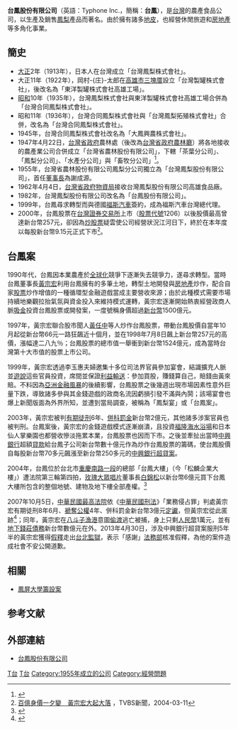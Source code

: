 {{Infobox Company 
| company_name = 台鳳股份有限公司
| company_name_en = Typhone Inc.
| company_logo = 
[[File:Typhone_Building_20120616.jpg|200px]]
| company_type = [[股份有限公司|股份有限公司]]
| company_slogan = 
| trading_name = 台鳳 
| local_code_name = TW
| local_code = 03555307
| foundation = 1975年
| location = {{ROC-TW}}<br>[[新北市|新北市]][[新莊區|新莊區]][[新北大道|新北大道]]三段5號15樓之3
| key_people = 黃建勛、林宏達
| industry = 食品業
| products = 農產品、加工食品
| capital = [[新臺幣|新台幣]]1,001,000,000元
| revenue = 
| assets = [[新臺幣|新台幣]]10,200,000,000元
| operating_income = 
| profit = 
| market_value =
| num_employees = 
| P/E ratio =
| earnings per share =
| Net asset value =
| accounting_period = 
| parent = 
| divisions =
| subsid = 
| homepage = [http://www.typhone.com.tw/ http://www.typhone.com.tw]
| footnotes = 
}}
'''台鳳股份有限公司'''（英語：Typhone Inc.，簡稱：'''台鳳'''），是[[台灣|台灣]]的農產食品公司，以生產及銷售[[鳳梨|鳳梨]]產品而著名。由於擁有諸多[[地皮|地皮]]，也經營休閒旅遊和[[房地產|房地產]]等多角化事業。

==簡史==
*[[大正|大正]]2年（1913年），日本人在台灣成立「台灣鳳梨株式會社」。
*大正11年（1922年），岡村-{庄}-太郎在[[高雄市|高雄市]][[三塊厝_(高雄市)|三塊厝]]設立「台灣製罐株式會社」，後改名為「東洋製罐株式會社高雄工場」。
*[[昭和|昭和]]10年（1935年），台灣鳳梨株式會社與東洋製罐株式會社高雄工場合併為「台灣合同鳳梨株式會社」。
*昭和11年（1936年），台灣合同鳳梨株式會社與「台灣鳳梨拓殖株式會社」合併，改名為「台灣合同鳳梨株式會社」。
*1945年，台灣合同鳳梨株式會社改名為「大鳳興農株式會社」。
*1947年4月22日，[[台灣省政府|台灣省政府]]農林處（後改為[[台灣省政府農林廳|台灣省政府農林廳]]）將各地接收的農產業公司合併成立「台灣省農林股份有限公司」，下轄「茶葉分公司」、「鳳梨分公司」、「水產分公司」與「畜牧分公司」<ref>{{Cite web |url=http://www.forest.gov.tw/fp.asp?xItem=1607&ctNode=130&mp=1 |title=《林務局誌》第三章第一節〈林務組織之結構與人事〉 |accessdate=2011-06-14 |archive-date=2015-09-24 |archive-url=https://web.archive.org/web/20150924014647/http://www.forest.gov.tw/fp.asp?xItem=1607&ctNode=130&mp=1 |dead-url=no }}</ref>。
*1955年，台灣省農林股份有限公司鳳梨分公司獨立為「台灣鳳梨股份有限公司」，首任[[董事長|董事長]]為謝成源。
*1962年4月4日，[[台灣省政府物資局|台灣省政府物資局]]接收台灣鳳梨股份有限公司高雄食品廠。
*1982年，台灣鳳梨股份有限公司改名為「台鳳股份有限公司」。
*1999年，台鳳尋求轉型而與德國[[福斯汽車|福斯汽車]]簽約，成為福斯汽車台灣總代理。
*2000年，台鳳股票在[[台灣證券交易所|台灣證券交易所]]上市（[[股票代號|股票代號]]1206）以後股價最高曾達新台幣257元，卻因為[[炒股票|炒股票]]疑雲使公司經營狀況江河日下，終於在本年度以每股新台幣9.15元正式下市<ref>[http://news.tvbs.com.tw/politics/379421 百億身價一夕變　黃宗宏大起大落] {{Wayback|url=http://news.tvbs.com.tw/politics/379421 |date=20191024074124 }}，TVBS新聞，2004-03-11</ref>。

==台鳳案==
1990年代，台鳳因本業農產於[[全球化|全球化]]競爭下逐漸失去競爭力，遂尋求轉型。當時台鳳董事長[[黃宗宏|黃宗宏]]利用台鳳擁有的多筆土地，轉型土地開發與[[房地產|房地產]]炒作，配合自家[[股票|股票]]炒作增值的一種循環型金融遊戲當成主要營收來源；由於此種模式需要市場持續地樂觀拉抬氣氛與資金投入來維持模式運轉，黃宗宏逐漸開始熱衷經營政商人脈[[吸金|吸金]]投資台鳳股票或開發案，一度號稱身價超過[[新台幣|新台幣]]1500億元。

1997年，黃宗宏聯合股市聞人[[黃任中|黃任中]]等人炒作台鳳股票，帶動台鳳股價自當年10月起從新台幣66元一路狂飆近十個月，並在1998年7月8日飆上新台幣257元的高價，漲幅達二八九％；台鳳股票的總市值一舉衝到新台幣1524億元，成為當時台灣第十大市值的股票上市公司。

1999年，黃宗宏透過李玉惠夫婦邀集十多位司法界官員參加宴會，結識擴充人脈並[[遊說|遊說]]這些官員投資，席間並保證[[利益輸送|利益輸送]]：參加買股，賺錢算自己，賠錢由黃來賠。不料因為[[亞洲金融風暴|亞洲金融風暴]]的後續影響，台鳳股票之後幾週出現市場因素性意外巨量下跌，導致諸多參與其金錢遊戲的政商名流因虧損引發不滿與內鬨；該場宴會也爆上新聞版面為外界所知，並遭到當局調查，被稱為「鳳梨宴」或「台鳳案」。

2003年，黃宗宏被判[[有期徒刑|有期徒刑]]6年、[[併科罰金|併科罰金]]新台幣2億元，其他諸多涉案官員也被判刑。台鳳案後，黃宗宏的金錢遊戲模式逐漸崩潰，且投資[[福隆海水浴場|福隆海水浴場]]和日本仙人掌樂園也都營收慘淡拖累本業，台鳳股票也因而下市。之後並牽扯出當時[[中興商業銀行|中興銀行]]超額[[貸款|貸款]]給台鳳子公司新台幣數十億元作為炒作台鳳股票的籌碼，使台鳳股價自每股新台幣70多元飆漲至新台幣250多元的[[中興銀行超貸案|中興銀行超貸案]]。

2004年，台鳳位於台北市[[重慶南路_(台北市)|重慶南路一段]]的總部「台鳳大樓」（今「松麟企業大樓」）遭法院第三輪第四拍，[[玫瑰大眾唱片|玫瑰大眾唱片]]董事長[[白錦松|白錦松]]以新台幣6億元買下台鳳大樓所包含的整個地號、建物及地下樓全部產權。<ref>{{Cite web |url=http://magazine.sina.com/bg/chinatimesweekly/1550/2007-11-07/ba42410.html |title=唱片大亨當街蹓鳥 |access-date=2012-02-27 |archive-date=2018-09-29 |archive-url=https://web.archive.org/web/20180929192429/http://magazine.sina.com/bg/chinatimesweekly/1550/2007-11-07/ba42410.html |dead-url=no }}</ref>

2007年10月5日，[[中華民國最高法院|中華民國最高法院]]依《[[中華民國刑法|中華民國刑法]]》「業務侵占罪」判處黃宗宏有期徒刑8年6月、[[褫奪公權|褫奪公權]]4年、併科罰金新台幣3億元[[定讞|定讞]]，但黃宗宏從此匿跡<ref>{{Cite web |url=http://blog.udn.com/spark37/1319140 |title=黃宗宏在八-{斗}-子漁港意圖偷渡逃亡被捕 |access-date=2011-05-30 |archive-date=2019-07-23 |archive-url=https://web.archive.org/web/20190723120911/http://blog.udn.com/spark37/1319140 |dead-url=no }}</ref>；同年，黃宗宏在[[八斗子漁港|八斗子漁港]]意圖[[偷渡|偷渡]]逃亡被捕，身上只剩[[人民幣|人民幣]]1萬元，並有[[地下錢莊|地下錢莊]][[債務|債務]]新台幣數億元在外。2013年4月30日，涉及中興銀行超貸案服刑5年半的黃宗宏獲得[[假釋|假釋]]走出[[台北監獄|台北監獄]]，表示「感謝」[[中華民國法務部|法務部]]核准假釋，為他的案件造成社會不安公開道歉。

==相關==
*[[鳳屏大學籌設案|鳳屏大學籌設案]]

==参考文献==
<div class="references-small">
<references></references>
</div>

==外部連結==
*[https://web.archive.org/web/20080930163814/http://www.taiwan-pineapple.com.tw/ 台鳳股份有限公司]

[[Category:台灣食品公司|T台]]
[[Category:總部位於新北市的工商業機構|T台]]
[[Category:1955年成立的公司|Category:1955年成立的公司]]
[[Category:經營問題|Category:經營問題]]